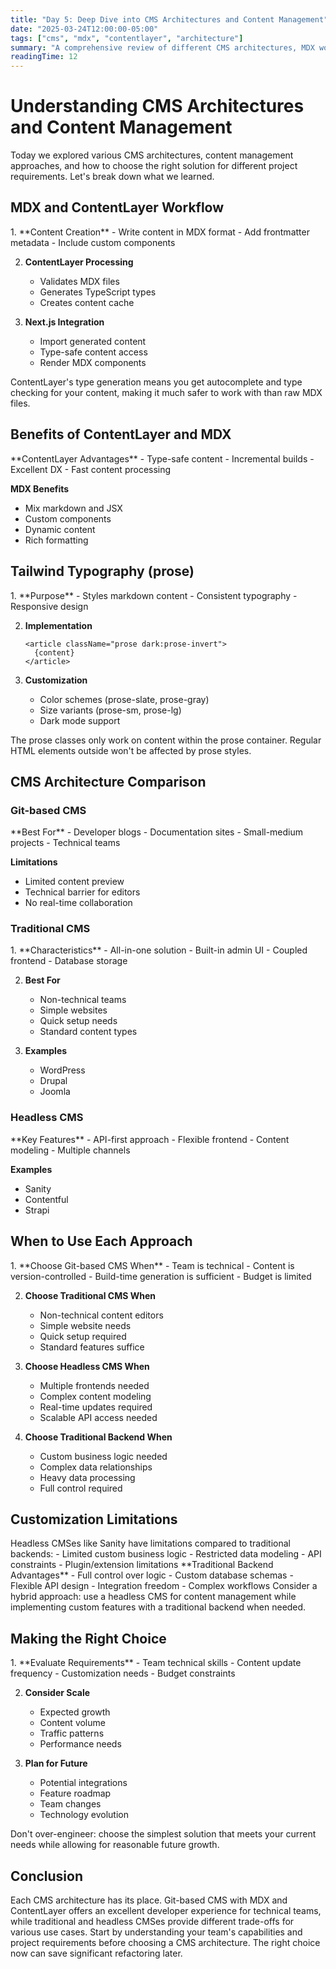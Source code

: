 ```yaml
---
title: "Day 5: Deep Dive into CMS Architectures and Content Management"
date: "2025-03-24T12:00:00-05:00"
tags: ["cms", "mdx", "contentlayer", "architecture"]
summary: "A comprehensive review of different CMS architectures, MDX workflow, and when to use each approach in your web applications."
readingTime: 12
---
```


# Understanding CMS Architectures and Content Management

<Card>
  Today we explored various CMS architectures, content management approaches, and
  how to choose the right solution for different project requirements. Let's break
  down what we learned.
</Card>

## MDX and ContentLayer Workflow

<Steps>
1. **Content Creation**
   - Write content in MDX format
   - Add frontmatter metadata
   - Include custom components

2. **ContentLayer Processing**
   - Validates MDX files
   - Generates TypeScript types
   - Creates content cache

3. **Next.js Integration**
   - Import generated content
   - Type-safe content access
   - Render MDX components
</Steps>

<Tip>
  ContentLayer's type generation means you get autocomplete and type checking for
  your content, making it much safer to work with than raw MDX files.
</Tip>

## Benefits of ContentLayer and MDX

<Card>
  **ContentLayer Advantages**
  - Type-safe content
  - Incremental builds
  - Excellent DX
  - Fast content processing
  
  **MDX Benefits**
  - Mix markdown and JSX
  - Custom components
  - Dynamic content
  - Rich formatting
</Card>

## Tailwind Typography (prose)

<Steps>
1. **Purpose**
   - Styles markdown content
   - Consistent typography
   - Responsive design

2. **Implementation**
   ```tsx
   <article className="prose dark:prose-invert">
     {content}
   </article>
   ```

3. **Customization**
   - Color schemes (prose-slate, prose-gray)
   - Size variants (prose-sm, prose-lg)
   - Dark mode support
</Steps>

<Warning>
  The prose classes only work on content within the prose container. Regular HTML
  elements outside won't be affected by prose styles.
</Warning>

## CMS Architecture Comparison

### Git-based CMS

<Card>
  **Best For**
  - Developer blogs
  - Documentation sites
  - Small-medium projects
  - Technical teams
  
  **Limitations**
  - Limited content preview
  - Technical barrier for editors
  - No real-time collaboration
</Card>

### Traditional CMS

<Steps>
1. **Characteristics**
   - All-in-one solution
   - Built-in admin UI
   - Coupled frontend
   - Database storage

2. **Best For**
   - Non-technical teams
   - Simple websites
   - Quick setup needs
   - Standard content types

3. **Examples**
   - WordPress
   - Drupal
   - Joomla
</Steps>

### Headless CMS

<Card>
  **Key Features**
  - API-first approach
  - Flexible frontend
  - Content modeling
  - Multiple channels
  
  **Examples**
  - Sanity
  - Contentful
  - Strapi
</Card>

## When to Use Each Approach

<Steps>
1. **Choose Git-based CMS When**
   - Team is technical
   - Content is version-controlled
   - Build-time generation is sufficient
   - Budget is limited

2. **Choose Traditional CMS When**
   - Non-technical content editors
   - Simple website needs
   - Quick setup required
   - Standard features suffice

3. **Choose Headless CMS When**
   - Multiple frontends needed
   - Complex content modeling
   - Real-time updates required
   - Scalable API access needed

4. **Choose Traditional Backend When**
   - Custom business logic needed
   - Complex data relationships
   - Heavy data processing
   - Full control required
</Steps>

## Customization Limitations

<Warning>
  Headless CMSes like Sanity have limitations compared to traditional backends:
  - Limited custom business logic
  - Restricted data modeling
  - API constraints
  - Plugin/extension limitations
</Warning>

<Card>
  **Traditional Backend Advantages**
  - Full control over logic
  - Custom database schemas
  - Flexible API design
  - Integration freedom
  - Complex workflows
</Card>

<Tip>
  Consider a hybrid approach: use a headless CMS for content management while
  implementing custom features with a traditional backend when needed.
</Tip>

## Making the Right Choice

<Steps>
1. **Evaluate Requirements**
   - Team technical skills
   - Content update frequency
   - Customization needs
   - Budget constraints

2. **Consider Scale**
   - Expected growth
   - Content volume
   - Traffic patterns
   - Performance needs

3. **Plan for Future**
   - Potential integrations
   - Feature roadmap
   - Team changes
   - Technology evolution
</Steps>

<Warning>
  Don't over-engineer: choose the simplest solution that meets your current needs
  while allowing for reasonable future growth.
</Warning>

## Conclusion

<Card>
  Each CMS architecture has its place. Git-based CMS with MDX and ContentLayer
  offers an excellent developer experience for technical teams, while traditional
  and headless CMSes provide different trade-offs for various use cases.
</Card>

<Tip>
  Start by understanding your team's capabilities and project requirements before
  choosing a CMS architecture. The right choice now can save significant
  refactoring later.
</Tip> 